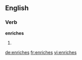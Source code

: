 ==English==

===Verb===
'''enriches'''

# {{third-person singular of|enrich}}

[[de:enriches]]
[[fr:enriches]]
[[vi:enriches]]